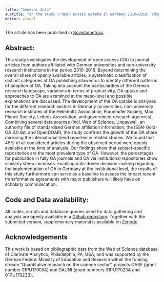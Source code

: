 ```yaml
---
title: "General Info"
subtitle: "on the study \"Open access uptake in Germany 2010–2018: adoption in a diverse research landscape\""
editor: visual
---
```


The article has been published in [Scientometrics](https://link.springer.com/article/10.1007/s11192-021-04002-0).

## Abstract:

This study investigates the development of open access (OA) to journal articles from authors affiliated with German universities and non-university research institutions in the period 2010--2018. Beyond determining the overall share of openly available articles, a systematic classification of distinct categories of OA publishing allowed us to identify different patterns of adoption of OA. Taking into account the particularities of the German research landscape, variations in terms of productivity, OA uptake and approaches to OA are examined at the meso-level and possible explanations are discussed. The development of the OA uptake is analysed for the different research sectors in Germany (universities, non-university research institutes of the Helmholtz Association, Fraunhofer Society, Max Planck Society, Leibniz Association, and government research agencies). Combining several data sources (incl. Web of Science, Unpaywall, an authority file of standardised German affiliation information, the ISSN-Gold-OA 3.0 list, and OpenDOAR), the study confirms the growth of the OA share mirroring the international trend reported in related studies. We found that 45% of all considered articles during the observed period were openly available at the time of analysis. Our findings show that subject-specific repositories are the most prevalent type of OA. However, the percentages for publication in fully OA journals and OA via institutional repositories show similarly steep increases. Enabling data-driven decision-making regarding the implementation of OA in Germany at the institutional level, the results of this study furthermore can serve as a baseline to assess the impact recent transformative agreements with major publishers will likely have on scholarly communication.

## Code and Data availability:

All codes, scripts and database queries used for data gathering and analysis are openly available in a [Github repository](https://github.com/subugoe/oauni). Together with the submitted version, supplementary material is available on [Zenodo](https://doi.org/10.5281/zenodo.3892951).

## Acknowledgements

This work is based on bibliographic data from the Web of Science database of Clarivate Analytics, Philadelphia, PA, USA, and was supported by the German Federal Ministry of Education and Research within the funding stream "Quantitative research on the science sector", projects OASE (grant number 01PU17005A) and OAUNI (grant numbers 01PU17023A and 01PU17023B).

